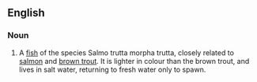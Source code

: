 ==English==

===Noun===

# A [[fish]] of the species Salmo trutta morpha trutta, closely related to [[salmon]] and [[brown trout]].  It is lighter in colour than the brown trout, and lives in salt water, returning to fresh water only to spawn.